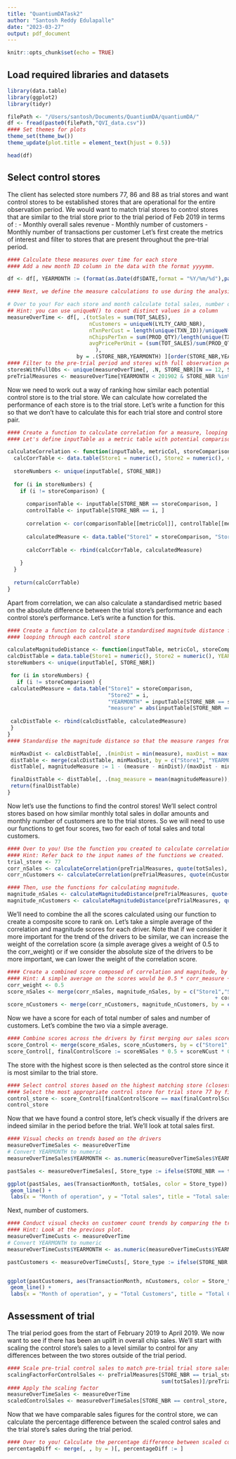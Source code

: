 ```yaml
---
title: "QuantiumDATask2"
author: "Santosh Reddy Edulapalle"
date: "2023-03-27"
output: pdf_document
---
```


```r
knitr::opts_chunk$set(echo = TRUE)
```

## Load required libraries and datasets

```r
library(data.table)
library(ggplot2)
library(tidyr)
```

```r
filePath <- "/Users/santosh/Documents/QuantiumDA/quantiumDA/"
df <- fread(paste0(filePath,"QVI_data.csv"))
#### Set themes for plots
theme_set(theme_bw())
theme_update(plot.title = element_text(hjust = 0.5))
```

```r
head(df)
```

## Select control stores
The client has selected store numbers 77, 86 and 88 as trial stores and want
control stores to be established stores that are operational for the entire
observation period.
We would want to match trial stores to control stores that are similar to the trial
store prior to the trial period of Feb 2019 in terms of :
- Monthly overall sales revenue
- Monthly number of customers
- Monthly number of transactions per customer
Let's first create the metrics of interest and filter to stores that are present
throughout the pre-trial period.


```r
#### Calculate these measures over time for each store
#### Add a new month ID column in the data with the format yyyymm.

df <- df[, YEARMONTH := (format(as.Date(df$DATE,format = "%Y/%m/%d"),paste("%Y","%m",sep = ""))) ]

#### Next, we define the measure calculations to use during the analysis.

# Over to you! For each store and month calculate total sales, number of customers,transactions per customer, chips per customer and the average price per unit.
## Hint: you can use uniqueN() to count distinct values in a column
measureOverTime <- df[, .(totSales = sum(TOT_SALES), 
                          nCustomers = uniqueN(LYLTY_CARD_NBR), 
                          nTxnPerCust = length(unique(TXN_ID))/uniqueN(LYLTY_CARD_NBR), 
                          nChipsPerTxn = sum(PROD_QTY)/length(unique(TXN_ID)), 
                          avgPricePerUnit = (sum(TOT_SALES)/sum(PROD_QTY))
                            ), 
                      by = .(STORE_NBR,YEARMONTH) ][order(STORE_NBR,YEARMONTH)]
#### Filter to the pre-trial period and stores with full observation periods
storesWithFullObs <- unique(measureOverTime[, .N, STORE_NBR][N == 12, STORE_NBR])
preTrialMeasures <- measureOverTime[YEARMONTH < 201902 & STORE_NBR %in% storesWithFullObs, ]
```


Now we need to work out a way of ranking how similar each potential control store
is to the trial store. We can calculate how correlated the performance of each
store is to the trial store.
Let's write a function for this so that we don't have to calculate this for each
trial store and control store pair.

```r
#### Create a function to calculate correlation for a measure, looping through each control store.
#### Let's define inputTable as a metric table with potential comparison stores, metricCol as the store metric used to calculate correlation on, and storeComparison as the store number of the trial store.

calculateCorrelation <- function(inputTable, metricCol, storeComparison) {
  calcCorrTable <- data.table(Store1 = numeric(), Store2 = numeric(), corr_measure = numeric())
  
  storeNumbers <- unique(inputTable[, STORE_NBR])
  
  for (i in storeNumbers) {
    if (i != storeComparison) {
  
      comparisonTable <- inputTable[STORE_NBR == storeComparison, ]
      controlTable <- inputTable[STORE_NBR == i, ]
      
      correlation <- cor(comparisonTable[[metricCol]], controlTable[[metricCol]])
      
      calculatedMeasure <- data.table("Store1" = storeComparison, "Store2" = i, "corr_measure" = correlation)
      
      calcCorrTable <- rbind(calcCorrTable, calculatedMeasure)
  
    }
  }
  
  return(calcCorrTable)
}


```



Apart from correlation, we can also calculate a standardised metric based on the
absolute difference between the trial store's performance and each control store's
performance.
Let's write a function for this.

```r
#### Create a function to calculate a standardised magnitude distance for a measure,
#### looping through each control store

calculateMagnitudeDistance <- function(inputTable, metricCol, storeComparison) {
calcDistTable = data.table(Store1 = numeric(), Store2 = numeric(), YEARMONTH = numeric(), measure = numeric())
storeNumbers <- unique(inputTable[, STORE_NBR])

 for (i in storeNumbers) {
   if (i != storeComparison) {
 calculatedMeasure = data.table("Store1" = storeComparison,
                                "Store2" = i,
                                "YEARMONTH" = inputTable[STORE_NBR == storeComparison, YEARMONTH],
                                "measure" = abs(inputTable[STORE_NBR == storeComparison, eval(metricCol)] - inputTable[STORE_NBR == i, 
                                                                                                                      eval(metricCol)]))
 calcDistTable <- rbind(calcDistTable, calculatedMeasure)
 }
}
#### Standardise the magnitude distance so that the measure ranges from 0 to 1

 minMaxDist <- calcDistTable[, .(minDist = min(measure), maxDist = max(measure)), by = c("Store1", "YEARMONTH")]
 distTable <- merge(calcDistTable, minMaxDist, by = c("Store1", "YEARMONTH"))
 distTable[, magnitudeMeasure := 1 - (measure - minDist)/(maxDist - minDist)]

 finalDistTable <- distTable[, .(mag_measure = mean(magnitudeMeasure)), by = .(Store1, Store2)]
 return(finalDistTable)
}
```


Now let's use the functions to find the control stores! We'll select control stores
based on how similar monthly total sales in dollar amounts and monthly number of
customers are to the trial stores. So we will need to use our functions to get four
scores, two for each of total sales and total customers.

```r
#### Over to you! Use the function you created to calculate correlations against store 77 using total sales and number of customers.
#### Hint: Refer back to the input names of the functions we created.
trial_store <- 77
corr_nSales <- calculateCorrelation(preTrialMeasures, quote(totSales), trial_store)
corr_nCustomers <- calculateCorrelation(preTrialMeasures, quote(nCustomers), trial_store)

#### Then, use the functions for calculating magnitude.
magnitude_nSales <- calculateMagnitudeDistance(preTrialMeasures, quote(totSales),trial_store)
magnitude_nCustomers <- calculateMagnitudeDistance(preTrialMeasures, quote(nCustomers), trial_store)
```


We'll need to combine the all the scores calculated using our function to create a
composite score to rank on.
Let's take a simple average of the correlation and magnitude scores for each
driver. Note that if we consider it more important for the trend of the drivers to
be similar, we can increase the weight of the correlation score (a simple average
gives a weight of 0.5 to the corr_weight) or if we consider the absolute size of
the drivers to be more important, we can lower the weight of the correlation score.
```r
#### Create a combined score composed of correlation and magnitude, by first merging the correlations table with the magnitude table.
#### Hint: A simple average on the scores would be 0.5 * corr_measure + 0.5 * mag_measure
corr_weight <- 0.5
score_nSales <- merge(corr_nSales, magnitude_nSales, by = c("Store1","Store2"))[, scoreNSales := corr_weight * corr_nSales[, corr_measure] 
                                                                  + corr_weight * magnitude_nSales[, mag_measure]]
score_nCustomers <- merge(corr_nCustomers, magnitude_nCustomers, by = c("Store1","Store2"))[, scoreNCust := corr_weight * corr_nSales[, corr_measure] + corr_weight * magnitude_nSales[, mag_measure]]
```


Now we have a score for each of total number of sales and number of customers.
Let's combine the two via a simple average.
```r
#### Combine scores across the drivers by first merging our sales scores and customer scores into a single table
score_Control <- merge(score_nSales, score_nCustomers, by = c("Store1","Store2") )
score_Control[, finalControlScore := scoreNSales * 0.5 + scoreNCust * 0.5]
```


The store with the highest score is then selected as the control store since it is
most similar to the trial store.
```r
#### Select control stores based on the highest matching store (closest to 1 but not the store itself, i.e. the second ranked highest store)
#### Select the most appropriate control store for trial store 77 by finding the store with the highest final score.
control_store <- score_Control[finalControlScore == max(finalControlScore),Store2]
control_store
```

Now that we have found a control store, let's check visually if the drivers are
indeed similar in the period before the trial.
We'll look at total sales first.
```r
#### Visual checks on trends based on the drivers
measureOverTimeSales <- measureOverTime
# Convert YEARMONTH to numeric
measureOverTimeSales$YEARMONTH <- as.numeric(measureOverTimeSales$YEARMONTH)

pastSales <- measureOverTimeSales[, Store_type := ifelse(STORE_NBR == trial_store, "Trial", ifelse(STORE_NBR == control_store, "Control", "Other stores"))][, totSales := mean(totSales), by = c("YEARMONTH","Store_type") ][, TransactionMonth := as.Date(paste(YEARMONTH %/% 100, YEARMONTH %% 100, 1, sep = "-"), "%Y-%m-%d")][YEARMONTH < 201903 , ]

ggplot(pastSales, aes(TransactionMonth, totSales, color = Store_type)) +
 geom_line() +
 labs(x = "Month of operation", y = "Total sales", title = "Total sales by month")
```


Next, number of customers.
```r
#### Conduct visual checks on customer count trends by comparing the trial store to the control store and other stores.
#### Hint: Look at the previous plot.
measureOverTimeCusts <- measureOverTime
# Convert YEARMONTH to numeric
measureOverTimeCusts$YEARMONTH <- as.numeric(measureOverTimeCusts$YEARMONTH)

pastCustomers <- measureOverTimeCusts[, Store_type := ifelse(STORE_NBR == trial_store, "Trial", ifelse(STORE_NBR == control_store, "Control", "Other stores"))][, nCustomers := mean(nCustomers), by = c("YEARMONTH","Store_type") ][, TransactionMonth := as.Date(paste(YEARMONTH %/% 100, YEARMONTH %% 100, 1, sep = "-"), "%Y-%m-%d")][YEARMONTH < 201903 , ]


ggplot(pastCustomers, aes(TransactionMonth, nCustomers, color = Store_type)) +
 geom_line() +
 labs(x = "Month of operation", y = "Total Customers", title = "Total Customers by month" )
```

## Assessment of trial

The trial period goes from the start of February 2019 to April 2019. We now want to
see if there has been an uplift in overall chip sales.
We'll start with scaling the control store's sales to a level similar to control
for any differences between the two stores outside of the trial period.

```r
#### Scale pre-trial control sales to match pre-trial trial store sales
scalingFactorForControlSales <- preTrialMeasures[STORE_NBR == trial_store & YEARMONTH < 201902, 
                                                 sum(totSales)]/preTrialMeasures[STORE_NBR == control_store & YEARMONTH < 201902, sum(totSales)]
#### Apply the scaling factor
measureOverTimeSales <- measureOverTime
scaledControlSales <- measureOverTimeSales[STORE_NBR == control_store, ][ ,controlSales := totSales * scalingFactorForControlSales]
```


Now that we have comparable sales figures for the control store, we can calculate
the percentage difference between the scaled control sales and the trial store's
sales during the trial period.
```r
#### Over to you! Calculate the percentage difference between scaled control sales and trial sales
percentageDiff <- merge(, , by = )[, percentageDiff := ]
```




